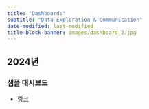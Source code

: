 ```yaml
---
title: "Dashboards"
subtitle: "Data Exploration & Communication"
date-modified: last-modified
title-block-banner: images/dashboard_2.jpg
---
```


## 2024년

### 샘플 대시보드

-   [링크](https://sangillee.snu.ac.kr/dashboard_examples/pop_geo.html)
